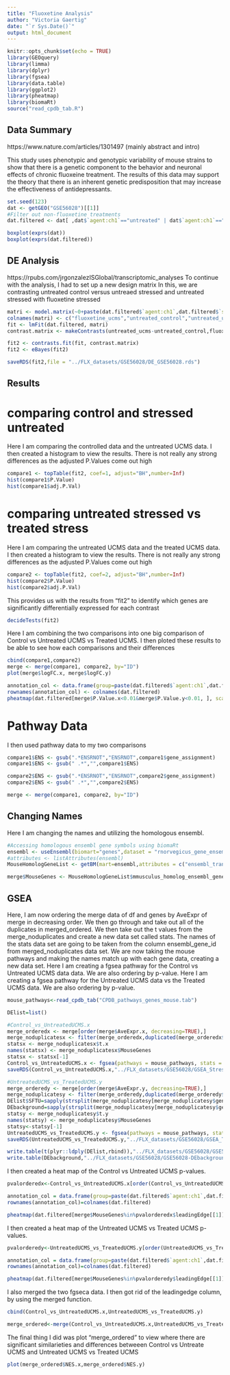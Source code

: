 ```yaml
---
title: "Fluoxetine Analysis"
author: "Victoria Gaertig"
date: "`r Sys.Date()`"
output: html_document
---
```


```r
knitr::opts_chunk$set(echo = TRUE)
library(GEOquery)
library(limma)
library(dplyr)
library(fgsea)
library(data.table)
library(ggplot2)
library(pheatmap)
library(biomaRt)
source("read_cpdb_tab.R")

```

## Data Summary

https://www.nature.com/articles/1301497  (mainly abstract and intro)

This study uses phenotypic and genotypic variability of mouse strains to show that there is a genetic component to the behavior and neuronal effects of chronic fluoxeine treatment. The results of this data may support the theory that there is an inherent genetic predisposition that may increase the effectiveness of antidepressants.

```r
set.seed(123)
dat <- getGEO("GSE56028")[[1]]
#Filter out non-fluoxetine treatments
dat.filtered <- dat[ ,dat$`agent:ch1`=="untreated" | dat$`agent:ch1`=="fluoxetine"]

```

```r
boxplot(exprs(dat))
boxplot(exprs(dat.filtered))

```

## DE Analysis

https://rpubs.com/jrgonzalezISGlobal/transcriptomic_analyses
To continue with the analysis, I had to set up a new design matrix
In this, we are contrasting untreated control versus untreaed stressed and untreated stressed with fluoxetine stressed

```r
matri <- model.matrix(~0+paste(dat.filtered$`agent:ch1`,dat.filtered$`stress:ch1`))
colnames(matri) <- c("fluoxetine_ucms","untreated_control","untreated_ucms")
fit <- lmFit(dat.filtered, matri)
contrast.matrix <- makeContrasts(untreated_ucms-untreated_control,fluoxetine_ucms-untreated_ucms, levels=matri)

fit2 <- contrasts.fit(fit, contrast.matrix)
fit2 <- eBayes(fit2)

saveRDS(fit2,file = "../FLX_datasets/GSE56028/DE_GSE56028.rds")

```

## Results
# comparing control and stressed untreated
Here I am comparing the controlled data and the untreated UCMS data. I then created a histogram to view the results. There is not really any strong differences as the adjusted P.Values come out high

```r
compare1 <- topTable(fit2, coef=1, adjust="BH",number=Inf)
hist(compare1$P.Value)
hist(compare1$adj.P.Val)

```

# comparing untreated stressed vs treated stress
Here I am comparing the untreated UCMS data and the treated UCMS data. I then created a histogram to view the results. There is not really any strong differences as the adjusted P.Values come out high

```r
compare2 <- topTable(fit2, coef=2, adjust="BH",number=Inf)
hist(compare2$P.Value)
hist(compare2$adj.P.Val)

```

This provides us with the results from "fit2" to identify which genes are significantly differentially expressed for each contrast

```r
decideTests(fit2)

```

Here I am combining the two comparisons into one big comparison of Control vs Untreated UCMS vs Treated UCMS. I then ploted these results to be able to see how each comparisons and their differences

```r
cbind(compare1,compare2)
merge <- merge(compare1, compare2, by="ID")
plot(merge$logFC.x, merge$logFC.y)

annotation_col <- data.frame(group=paste(dat.filtered$`agent:ch1`,dat.filtered$`stress:ch1`))
rownames(annotation_col) <- colnames(dat.filtered)
pheatmap(dat.filtered[merge$P.Value.x<0.01&merge$P.Value.y<0.01, ], scale="row", annotation_col=annotation_col,)

```

# Pathway Data
I then used pathway data to my two comparisons

```r
compare1$ENS <- gsub(".*ENSRNOT","ENSRNOT",compare1$gene_assignment)
compare1$ENS <- gsub(" .*","",compare1$ENS)

compare2$ENS <- gsub(".*ENSRNOT","ENSRNOT",compare2$gene_assignment)
compare2$ENS <- gsub(" .*","",compare2$ENS)

merge <- merge(compare1, compare2, by="ID")

```

## Changing Names
Here I am changing the names and utilizing the homologous ensembl.

```r
#Accessing homologous ensembl gene symbols using biomaRt
ensembl <- useEnsembl(biomart="genes",dataset = "rnorvegicus_gene_ensembl")
#attributes <- listAttributes(ensembl)
MouseHomologGeneList <- getBM(mart=ensembl,attributes = c("ensembl_transcript_id","mmusculus_homolog_ensembl_gene"))

merge$MouseGenes <- MouseHomologGeneList$mmusculus_homolog_ensembl_gene[match(merge$ENS.x, MouseHomologGeneList$ensembl_transcript_id)]

```

## GSEA
Here, I am now ordering the merge data of df and genes by AveExpr of merge in decreasing order.
We then go through and take out all of the duplicates in merged_ordered.
We then take out the t values from the merge_noduplicates and create a new data set called stats.
The names of the stats data set are going to be taken from the column ensembl_gene_id from merged_noduplicates data set.
We are now taking the mouse pathways and making the names match up with each gene data, creating a new data set.
Here I am creating a fgsea pathway for the Control vs Untreated UCMS data data. We are also ordering by p-value.
Here I am creating a fgsea pathway for the Untreated UCMS data vs the Treated UCMS data. We are also ordering by p-value.

```r
mouse_pathways<-read_cpdb_tab("CPDB_pathways_genes_mouse.tab")

DElist=list()

#Control_vs_UntreatedUCMS.x
merge_orderedx <- merge[order(merge$AveExpr.x, decreasing=TRUE),]
merge_noduplicatesx <- filter(merge_orderedx,duplicated(merge_orderedx$MouseGenes)==FALSE & !(merge_orderedx$MouseGenes%in%c("","<NA>")))
statsx <- merge_noduplicatesx$t.x
names(statsx) <- merge_noduplicatesx$MouseGenes
statsx <- statsx[-1]
Control_vs_UntreatedUCMS.x <- fgsea(pathways = mouse_pathways, stats = statsx, minSize  = 10, nPermSimple=10000)
saveRDS(Control_vs_UntreatedUCMS.x,"../FLX_datasets/GSE56028/GSEA_StressVsControl_GSE56028.rds")

#UntreatedUCMS_vs_TreatedUCMS.y
merge_orderedy <- merge[order(merge$AveExpr.y, decreasing=TRUE),]
merge_noduplicatesy <- filter(merge_orderedy,duplicated(merge_orderedy$MouseGenes)==FALSE & !(merge_orderedy$MouseGenes%in%c("","<NA>")))
DElist$SFTU=sapply(strsplit(merge_noduplicatesy[merge_noduplicatesy$gene_assignment.y!="---"&merge_noduplicatesy$P.Value.y<0.05,]$gene_assignment.y,split = " // "), "[[",2)
DEbackground=sapply(strsplit(merge_noduplicatesy[merge_noduplicatesy$gene_assignment.y!="---",]$gene_assignment.y,split = " // "), "[[",2)
statsy <- merge_noduplicatesy$t.y
names(statsy) <- merge_noduplicatesy$MouseGenes
statsy<-statsy[-1]
UntreatedUCMS_vs_TreatedUCMS.y <- fgsea(pathways = mouse_pathways, stats = statsy, minSize  = 10, nPermSimple=10000)
saveRDS(UntreatedUCMS_vs_TreatedUCMS.y,"../FLX_datasets/GSE56028/GSEA_TreatedVsUnreated_GSE56028.rds")

write.table(t(plyr::ldply(DElist,rbind)),"../FLX_datasets/GSE56028/GSE56028-DElist.txt",sep = "\t",na = "",quote = FALSE,col.names = FALSE,row.names = FALSE)
write.table(DEbackground,"../FLX_datasets/GSE56028/GSE56028-DEbackground.txt",quote = FALSE,col.names = FALSE,row.names = FALSE)

```

I then created a heat map of the Control vs Untreated UCMS p-values.

```r
pvalorderedx<-Control_vs_UntreatedUCMS.x[order(Control_vs_UntreatedUCMS.x$pval, decreasing=FALSE),]

annotation_col = data.frame(group=paste(dat.filtered$`agent:ch1`,dat.filtered$`stress:ch1`))
rownames(annotation_col)=colnames(dat.filtered)

pheatmap(dat.filtered[merge$MouseGenes%in%pvalorderedx$leadingEdge[[1]], ], scale="row", annotation_col=annotation_col,)

```

I then created a heat map of the Untreated UCMS vs Treated UCMS p-values.

```r
pvalorderedy<-UntreatedUCMS_vs_TreatedUCMS.y[order(UntreatedUCMS_vs_TreatedUCMS.y$pval, decreasing=FALSE),]

annotation_col = data.frame(group=paste(dat.filtered$`agent:ch1`,dat.filtered$`stress:ch1`))
rownames(annotation_col)=colnames(dat.filtered)

pheatmap(dat.filtered[merge$MouseGenes%in%pvalorderedy$leadingEdge[[1]], ], scale="row", annotation_col=annotation_col,)

```

I also merged the two fgseca data. I then got rid of the leadingedge column, by using the merged function.

```r
cbind(Control_vs_UntreatedUCMS.x,UntreatedUCMS_vs_TreatedUCMS.y)

merge_ordered<-merge(Control_vs_UntreatedUCMS.x,UntreatedUCMS_vs_TreatedUCMS.y, by="pathway")
```

The final thing I did was plot "merge_ordered" to view where there are significant similarieties and differences betweeen Control vs Untreate UCMS and Untreated UCMS vs Treated UCMS

```r
plot(merge_ordered$NES.x,merge_ordered$NES.y)

```
